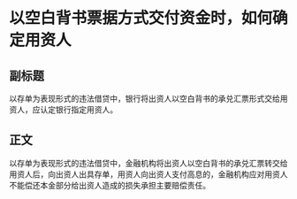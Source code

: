 # 以空白背书票据方式交付资金时，如何确定用资人
## 副标题
以存单为表现形式的违法借贷中，银行将出资人以空白背书的承兑汇票形式交给用资人，应认定银行指定用资人。
## 正文
以存单为表现形式的违法借贷中，金融机构将出资人以空白背书的承兑汇票转交给用资人后，向出资人出具存单，用资人向出资人支付高息的，金融机构应对用资人不能偿还本金部分给出资人造成的损失承担主要赔偿责任。